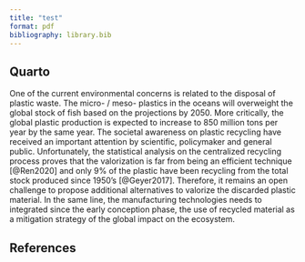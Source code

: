 ```yaml
---
title: "test"
format: pdf
bibliography: library.bib
---
```


## Quarto

One of the current environmental concerns is related to the disposal of plastic waste. The micro- / meso- plastics in the oceans will overweight the global stock of fish based on the projections by 2050. More critically, the global plastic production is expected to increase to 850 million tons per year by the same year. The societal awareness on plastic recycling have received an important attention by scientific, policymaker and general public. Unfortunately, the statistical analysis on the centralized recycling process proves that the valorization is far from being an efficient technique [@Ren2020] and only 9% of the plastic have been recycling from the total stock produced since 1950’s [@Geyer2017]. Therefore, it remains an open challenge to propose additional alternatives to valorize the discarded plastic material. In the same line, the manufacturing technologies needs to integrated since the early conception phase, the use of recycled material as a mitigation strategy of the global impact on the ecosystem.


\newpage


## References

